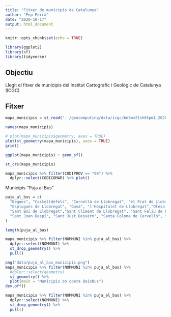 ```yaml
---
title: "Fitxer de municipis de Catalunya"
author: "Pep Porrà"
date: "2020-10-17"
output: html_document
---
```


```r
knitr::opts_chunk$set(echo = TRUE)
```


```r
library(ggplot2)
library(sf)
library(tidyverse)
```

## Objectiu

Llegit el fitxer de municipis del Institut Cartogràfic i Geològic de Catalunya (ICGC)

## Fitxer

```r
mapa_municipis = st_read("../geocomputing/data/icgc/bm5mv21sh0tpm1_20200601_0.shp")
```
```r
names(mapa_municipis)
```

```r
# plot(mapa_municipis$geometry, axes = TRUE)
plot(st_geometry(mapa_municipis), axes = TRUE)
grid()
```
```r
ggplot(mapa_municipis) + geom_sf()
```


```r
st_crs(mapa_municipis)
```

```r
mapa_municipis %>% filter(CODIPROV == "08") %>%
  dplyr::select(CODICOMAR) %>% plot()
```

Municipis "Puja al Bus"

```r
puja_al_bus = c(
  "Begues", "Castelldefels", "Cornellà de Llobregat", "el Prat de Llobregat",
  "Esplugues de Llobregat", "Gavà", "l'Hospitalet de Llobregat","Olesa de Bonesvalls",
  "Sant Boi de Llobregat","Sant Climent de Llobregat", "Sant Feliu de Llobregat",
  "Sant Joan Despí", "Sant Just Desvern", "Santa Coloma de Cervelló", "Viladecans"
)
```

```r
length(puja_al_bus)
```

```r
mapa_municipis %>% filter(NOMMUNI %in% puja_al_bus) %>%
  dplyr::select(NOMMUNI) %>% 
  st_drop_geometry() %>%
  pull()
```



```r
png("data/puja_al_bus_municipis.png")
mapa_municipis %>% filter(NOMMUNI %in% puja_al_bus) %>%
  #dplyr::select(geometry) 
  st_geometry() %>% 
  plot(main = "Municipis on opera BaixBus")
dev.off()
```

```r
mapa_municipis %>% filter(NOMMUNI %in% puja_al_bus) %>%
  dplyr::select(NOMMUNI) %>% 
  st_drop_geometry() %>%
  pull()
```




